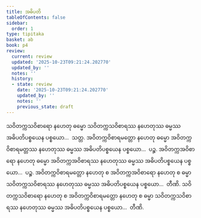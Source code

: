 ```yaml
---
title: အဓိပတိ
tableOfContents: false
sidebar:
  order: 1
type: tipitaka
basket: ab
book: p4
review:
  current: review
  updated: '2025-10-23T09:21:24.202770'
  updated_by: ''
  notes: ''
  history:
  - state: review
    date: '2025-10-23T09:21:24.202770'
    updated_by: ''
    notes: ''
    previous_state: draft
---
```



<ReviewStatus review={frontmatter.review} showDetails={true} />

<HypothesisAnnotation frontmatter={frontmatter} />

<DynamicBreadcrumb />

<Division number="99" book="p4" e="ch" v="39" p="499">

<Paragraph number="332" book="p4">
သဝိတက္ကသဝိစာရော နဟေတု ဓမ္မော သဝိတက္ကသဝိစာရဿ နဟေတုဿ ဓမ္မဿ အဓိပတိပစ္စယေန ပစ္စယော…  သတ္တ.
</Paragraph>

<Paragraph number="333" book="p4">
အဝိတက္ကဝိစာရမတ္တော နဟေတု ဓမ္မော အဝိတက္ကဝိစာရမတ္တဿ နဟေတုဿ ဓမ္မဿ အဓိပတိပစ္စယေန ပစ္စယော…  ပဉ္စ.
</Paragraph>

<Paragraph number="334" book="p4">
အဝိတက္ကအဝိစာရော နဟေတု ဓမ္မော အဝိတက္ကအဝိစာရဿ နဟေတုဿ ဓမ္မဿ အဓိပတိပစ္စယေန ပစ္စယော…  ပဉ္စ.
</Paragraph>

<Paragraph number="335" book="p4">
အဝိတက္ကဝိစာရမတ္တော နဟေတု စ အဝိတက္ကအဝိစာရော နဟေတု စ ဓမ္မာ သဝိတက္ကသဝိစာရဿ နဟေတုဿ ဓမ္မဿ အဓိပတိပစ္စယေန ပစ္စယော…  တီဏိ.
</Paragraph>

<Paragraph number="336" book="p4">
သဝိတက္ကသဝိစာရော နဟေတု စ အဝိတက္ကဝိစာရမတ္တော နဟေတု စ ဓမ္မာ သဝိတက္ကသဝိစာရဿ နဟေတုဿ ဓမ္မဿ အဓိပတိပစ္စယေန ပစ္စယော…  တီဏိ.
</Paragraph>
</Division>